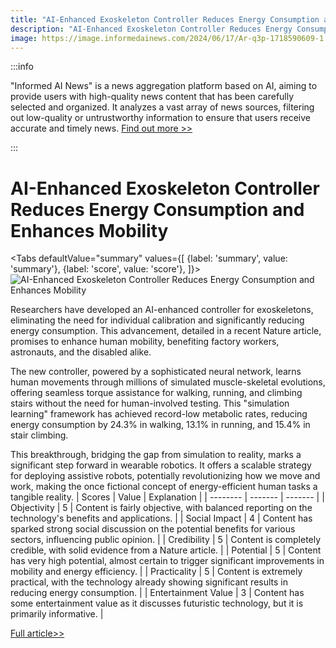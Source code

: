 ```yaml
---
title: "AI-Enhanced Exoskeleton Controller Reduces Energy Consumption and Enhances Mobility"
description: "AI-Enhanced Exoskeleton Controller Reduces Energy Consumption and Enhances Mobility"
image: https://image.informedainews.com/2024/06/17/Ar-q3p-1718590609-1.jpg
---
```



:::info

"Informed AI News" is a news aggregation platform based on AI, aiming to provide users with high-quality news content that has been carefully selected and organized. It analyzes a vast array of news sources, filtering out low-quality or untrustworthy information to ensure that users receive accurate and timely news.  [Find out more >>](/)

:::

# AI-Enhanced Exoskeleton Controller Reduces Energy Consumption and Enhances Mobility


<Tabs
	defaultValue="summary"
	values={[
	{label: 'summary', value: 'summary'},
	{label: 'score', value: 'score'},
]}>
<TabItem value="summary">
<img
  src="https://image.informedainews.com/2024/06/17/Ar-q3p-1718590609-1.jpg"
  alt="AI-Enhanced Exoskeleton Controller Reduces Energy Consumption and Enhances Mobility"
/>



Researchers have developed an AI-enhanced controller for exoskeletons, eliminating the need for individual calibration and significantly reducing energy consumption. This advancement, detailed in a recent Nature article, promises to enhance human mobility, benefiting factory workers, astronauts, and the disabled alike.

The new controller, powered by a sophisticated neural network, learns human movements through millions of simulated muscle-skeletal evolutions, offering seamless torque assistance for walking, running, and climbing stairs without the need for human-involved testing. This "simulation learning" framework has achieved record-low metabolic rates, reducing energy consumption by 24.3% in walking, 13.1% in running, and 15.4% in stair climbing.

This breakthrough, bridging the gap from simulation to reality, marks a significant step forward in wearable robotics. It offers a scalable strategy for deploying assistive robots, potentially revolutionizing how we move and work, making the once fictional concept of energy-efficient human tasks a tangible reality.
</TabItem>
<TabItem value="score">
	| Scores     | Value   | Explanation |
	| -------- | ------- | ------- |
	| Objectivity  | 5    | Content is fairly objective, with balanced reporting on the technology's benefits and applications.    |
	| Social Impact | 4     | Content has sparked strong social discussion on the potential benefits for various sectors, influencing public opinion.    |
	| Credibility    | 5    | Content is completely credible, with solid evidence from a Nature article.    |
	| Potential    | 5    | Content has very high potential, almost certain to trigger significant improvements in mobility and energy efficiency.    |
	| Practicality    | 5    | Content is extremely practical, with the technology already showing significant results in reducing energy consumption.    |
	| Entertainment Value    | 3    | Content has some entertainment value as it discusses futuristic technology, but it is primarily informative.    |
</TabItem>
</Tabs>

[Full article>>](https://www.cnbeta.com.tw/articles/science/1434890.htm)
